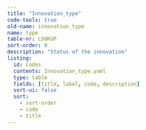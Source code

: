 ```yaml
---
title: "Innovation_type"
code-tools: true
old-name: innovation_type
name: type
table-nr: LOOKUP
sort-order: 0
description: "Status of the innovation"
listing:
  id: Codes
  contents: Innovation_type.yaml
  type: table
  fields: [title, label, code, description]
  sort-ui: false
  sort:
    - sort-order
    - code
    - title
---
```


:::{ #Codes }
:::
